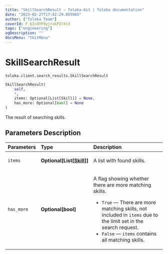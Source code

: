 ```yaml
---
title: "SkillSearchResult — Toloka-Kit | Toloka documentation"
date: "2023-02-27T17:42:29.055965"
author: ["Toloka Team"]
coverId: F_bIcOYF9yjrxkPZrXc3
tags: ["engineering"]
ogDescription: ""
docsMenu: "tkitMenu"
---
```


# SkillSearchResult
`toloka.client.search_results.SkillSearchResult`

```python
SkillSearchResult(
    self,
    *,
    items: Optional[List[Skill]] = None,
    has_more: Optional[bool] = None
)
```

The result of searching skills.

## Parameters Description

| Parameters | Type | Description |
| :----------| :----| :-----------|
`items`|**Optional\[List\[[Skill](/docs/toloka-kit/reference/toloka.client.skill.Skill)\]\]**|<p>A list with found skills.</p>
`has_more`|**Optional\[bool\]**|<p>A flag showing whether there are more matching skills.</p> <ul> <li>`True` — There are more matching skills, not included in `items` due to the limit set in the search request.</li> <li>`False` — `items` contains all matching skills.</li> </ul>